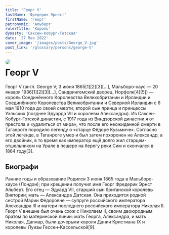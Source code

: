 ```yaml
---
title: 'Георг V'
lastName: 'Фредерик Эрнест'
firstName: 'Георг'
patronymic: 'Альберт'
rulerTitle: 'Король'
dynasty: 'Саксен-Кобург-Готская'
date: '27 Мая 2022'
cover_image: '/images/posts/George_V.jpg'
post_link: '/glossary/persons/george-V'
---
```


<img style="float: left; border-radius: 1rem; margin-right: 1rem" src="/images/posts/George_V.jpg">

# Георг V

Георг V (англ. George V; 3 июня 1865[1][2][3][…], Мальборо-хаус — 20 января 1936[1][2][3][…], Сандрингемский дворец, Норфолк[4][5]) — король Соединённого Королевства Великобритании и Ирландии и Соединённого Королевства Великобритании и Северной Ирландии с 6 мая 1910 года до своей смерти; второй сын принца и принцессы Уэльских (позднее Эдуарда VII и королевы Александры). Из Саксен-Кобург-Готской династии, с 1917 года из Виндзорской династии.я от престола и «удалиться от мира», что после его неожиданной смерти в Таганроге породило легенду о «старце Фёдоре Кузьмиче». Согласно этой легенде, в Таганроге умер и был затем похоронен не Александр, а его двойник, в то время как император ещё долго жил старцем-отшельником на Урале в пещере на берегу реки Сим и скончался в 1864 году[3].

## Биографи

Ранние годы и образование
Родился 3 июня 1865 года в Мальборо-хаусе (Лондон); при крещении получил имя Георг Фредерик Эрнст Альберт. Его отец — Эдуард VII, старший сын британской королевы Виктории; мать — Александра Датская. Она приходится родной сестрой Марии Фёдоровне — супруге российского императора Александра III и матери последнего российского императора Николая II. Георг V внешне был очень схож с Николаем II, своим двоюродным братом по материнской линии: мать Георга, Александра, и мать Николая, Дагмар, были дочерьми короля Дании Кристиана IX и королевы Луизы Гессен-Кассельской[9].
